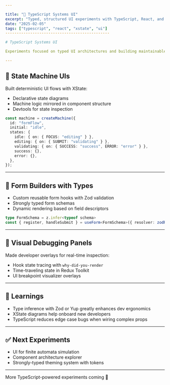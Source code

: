 ```yaml
---

title: "🧪 TypeScript Systems UI"
excerpt: "Typed, structured UI experiments with TypeScript, React, and state machines."
date: "2025-02-05"
tags: ["typescript", "react", "xstate", "ui"]
----------------------------------------------

# TypeScript Systems UI

Experiments focused on typed UI architectures and building maintainable, predictable state-driven UIs with TypeScript.

---
```


## 🧭 State Machine UIs

Built deterministic UI flows with XState:

* Declarative state diagrams
* Machine logic mirrored in component structure
* Devtools for state inspection

```ts
const machine = createMachine({
  id: "formFlow",
  initial: "idle",
  states: {
    idle: { on: { FOCUS: "editing" } },
    editing: { on: { SUBMIT: "validating" } },
    validating: { on: { SUCCESS: "success", ERROR: "error" } },
    success: {},
    error: {},
  },
});
```

---

## 🧪 Form Builders with Types

* Custom reusable form hooks with Zod validation
* Strongly typed form schemas
* Dynamic rendering based on field descriptors

```ts
type FormSchema = z.infer<typeof schema>
const { register, handleSubmit } = useForm<FormSchema>({ resolver: zodResolver(schema) });
```

---

## 🔬 Visual Debugging Panels

Made developer overlays for real-time inspection:

* Hook state tracing with `why-did-you-render`
* Time-traveling state in Redux Toolkit
* UI breakpoint visualizer overlays

---

## 🧠 Learnings

* Type inference with Zod or Yup greatly enhances dev ergonomics
* XState diagrams help onboard new developers
* TypeScript reduces edge case bugs when wiring complex props

---

## ✅ Next Experiments

* UI for finite automata simulation
* Component architecture explorer
* Strongly-typed theming system with tokens

---

More TypeScript-powered experiments coming 🔧
